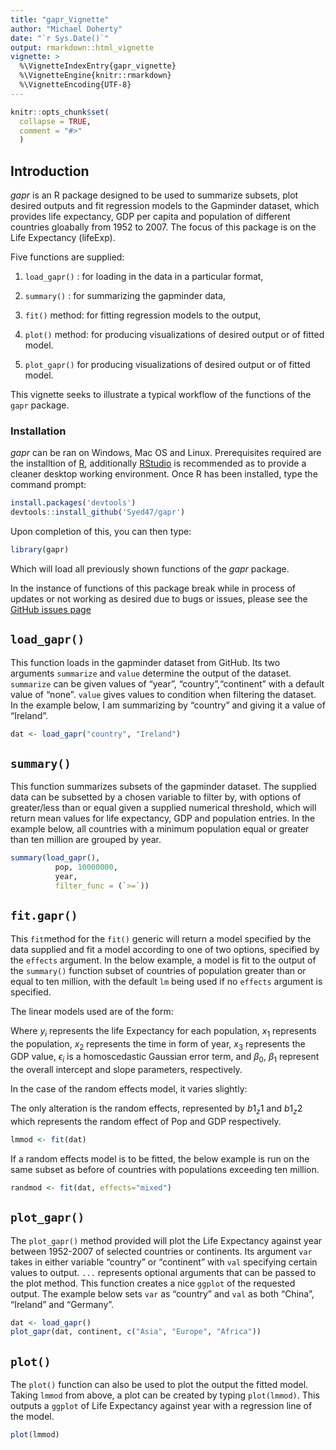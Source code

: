 ```yaml
---
title: "gapr_Vignette"
author: "Michael Doherty"
date: "`r Sys.Date()`"
output: rmarkdown::html_vignette
vignette: >
  %\VignetteIndexEntry{gapr_vignette}
  %\VignetteEngine{knitr::rmarkdown}
  %\VignetteEncoding{UTF-8}
---
```



```r
knitr::opts_chunk$set(
  collapse = TRUE,
  comment = "#>"
  )
```

## Introduction

_gapr_ is an R package designed to be used to summarize subsets, plot desired outputs
and fit regression models to the Gapminder dataset, which provides life expectancy,
GDP per capita and population of different countries gloabally from 1952 to 2007. 
The focus of this package is on the Life Expectancy (lifeExp).

Five functions are supplied:

  1. `load_gapr()` : for loading in the data in a particular format,
  
  2. `summary()` : for summarizing the gapminder data,
  
  3. `fit()` method: for fitting regression models to the output,
  
  4. `plot()` method: for producing visualizations of desired output or of fitted model.
  
  5. `plot_gapr()` for producing visualizations of desired output or of fitted model.
  
This vignette seeks to illustrate a typical workflow of the functions of the
`gapr` package.

### Installation

_gapr_ can be ran on Windows, Mac OS and Linux. Prerequisites required are the
installtion of [R](https://cran.r-project.org/), additionally [RStudio](https://www.rstudio.com/) is recommended as to provide a cleaner 
desktop working environment. Once R has been installed, type the command prompt:

```r
install.packages('devtools')
devtools::install_github('Syed47/gapr')
```

Upon completion of this, you can then type:

```r
library(gapr)
```

Which will load all previously shown functions of the _gapr_ package.

In the instance of functions of this package break while in process of updates or 
not working as desired due to bugs or issues, please see the 
[GitHub issues page](https://github.com/Syed47/gapr/issues)


## `load_gapr()`
This function loads in the gapminder dataset from GitHub. Its two arguments `summarize` and `value` determine the output of the dataset. `summarize` can be given values of "year", "country","continent" with a default value of "none". `value` gives values to condition when filtering the dataset.
In the example below, I am summarizing by "country" and giving it a value of "Ireland".

```r
dat <- load_gapr("country", "Ireland")
``` 

## `summary()`

This function summarizes subsets of the gapminder dataset. The supplied data can be 
subsetted by a chosen variable to filter by, with options of greater/less than or
equal given a supplied numerical threshold, which will return mean
values for life expectancy, GDP and population entries. In the example below,
all countries with a minimum population equal or greater than ten million are 
grouped by year.

```r
summary(load_gapr(),
          pop, 10000000,
          year, 
          filter_func = (`>=`))
``` 

## `fit.gapr()`

This `fit`method for the `fit()` generic will return a model specified by the data  supplied and fit a model according to one of two options, specified by the 
`effects` argument. In the below example, a model is fit to the output of the
`summary()` function subset of countries of population greater than or equal to
ten million, with the default `lm` being used if no `effects` argument is specified.

The linear models used are of the form:
\begin{align*}
y_i &= \beta_0 + \beta_1 x_1 + \beta_2 x_2 + \beta_3 x_3  + \epsilon_i\\
\epsilon_i & \sim \mbox{N}\left(0, \sigma^2\right)
\end{align*}

Where $y_i$ represents the life Expectancy for each population, 
$x_1$ represents the population, $x_2$ represents the time in form of year, 
$x_3$ represents the  GDP value, $\epsilon_i$ is a homoscedastic Gaussian error 
term, and $\beta_0$, $\beta_1$ represent the overall intercept and slope 
parameters, respectively.

In the case of the random effects model, it varies slightly:
\begin{align*}
y_i &= \beta_0 + \beta_1 x_1 + \b1 z_1 + \b2 z_2  + \epsilon_i\\
\epsilon_i & \sim \mbox{N}\left(0, \sigma^2\right)
\end{align*}

The only alteration is the random effects, represented by $b1_z1$ and $b1_z2$ which represents
the random effect of Pop and GDP respectively.

```r
lmmod <- fit(dat)
```

If a random effects model is to be fitted, the below example is run on the same 
subset as before of countries with populations exceeding ten million.

```r
randmod <- fit(dat, effects="mixed")
```


## `plot_gapr()`

The `plot_gapr()` method provided will plot the Life Expectancy against year between 1952-2007 of selected countries or continents. Its argument `var` takes in either variable "country" or "continent" with `val` specifying certain values to output. `...` represents optional arguments that can be passed to the plot method.
This function creates a nice `ggplot` of the requested output. The example below sets `var` as "country" and `val` as both "China", "Ireland" and "Germany". 

```r
dat <- load_gapr()
plot_gapr(dat, continent, c("Asia", "Europe", "Africa"))
```


## `plot()`

The `plot()` function can also be used to plot the output the fitted model. Taking `lmmod` from above, a plot can be created by typing `plot(lmmod)`.
This outputs a `ggplot` of Life Expectancy against year with a regression line of the model.


```r
plot(lmmod)
```

